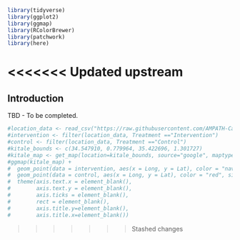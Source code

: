 
<html lang="en">
```r
library(tidyverse)
library(ggplot2)
library(ggmap)
library(RColorBrewer)
library(patchwork)
library(here)
```
<head>
</head>
<body>
<<<<<<< Updated upstream
=======
  <h2>Introduction</h2>
  <p> TBD - To be completed.</p>
```r
#location_data <- read_csv("https://raw.githubusercontent.com/AMPATH-Capstone/DataPrep/master/Original-Data/SublocationsbyTreatment.csv")
#intervention <- filter(location_data, Treatment =="Intervention")
#control <- filter(location_data, Treatment =="Control")
#kitale_bounds <- c(34.547910, 0.779964, 35.422696, 1.301727)
#kitale_map <- get_map(location=kitale_bounds, source="google", maptype="roadmap", crop=FALSE)
#ggmap(kitale_map) +
#  geom_point(data = intervention, aes(x = Long, y = Lat), color = "navy", size = 1) +
#  geom_point(data = control, aes(x = Long, y = Lat), color = "red", size = 1) +
#  theme(axis.text.x = element_blank(),
#        axis.text.y = element_blank(),
#        axis.ticks = element_blank(),
#        rect = element_blank(),
#        axis.title.y=element_blank(),
#        axis.title.x=element_blank())
```
>>>>>>> Stashed changes

</body>
</html>
